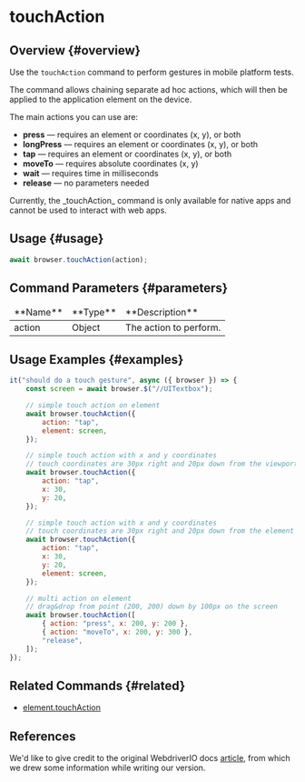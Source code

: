 
# touchAction

## Overview {#overview}

Use the `touchAction` command to perform gestures in mobile platform tests.

The command allows chaining separate ad hoc actions, which will then be applied to the application element on the device.

The main actions you can use are:

-   **press** — requires an element or coordinates (x, y), or both
-   **longPress** — requires an element or coordinates (x, y), or both
-   **tap** — requires an element or coordinates (x, y), or both
-   **moveTo** — requires absolute coordinates (x, y)
-   **wait** — requires time in milliseconds
-   **release** — no parameters needed

<Admonition type="warning">
    Currently, the _touchAction_ command is only available for native apps and cannot be used to
    interact with web apps.
</Admonition>

## Usage {#usage}

```javascript
await browser.touchAction(action);
```

## Command Parameters {#parameters}

<table>
<thead>
<tr><td>**Name**</td><td>**Type**</td><td>**Description**</td></tr>
</thead>
<tbody>
<tr><td>action</td><td>Object</td><td>The action to perform.</td></tr>

</tbody>
</table>

## Usage Examples {#examples}

```javascript
it("should do a touch gesture", async ({ browser }) => {
    const screen = await browser.$("//UITextbox");

    // simple touch action on element
    await browser.touchAction({
        action: "tap",
        element: screen,
    });

    // simple touch action with x and y coordinates
    // touch coordinates are 30px right and 20px down from the viewport
    await browser.touchAction({
        action: "tap",
        x: 30,
        y: 20,
    });

    // simple touch action with x and y coordinates
    // touch coordinates are 30px right and 20px down from the element center
    await browser.touchAction({
        action: "tap",
        x: 30,
        y: 20,
        element: screen,
    });

    // multi action on element
    // drag&drop from point (200, 200) down by 100px on the screen
    await browser.touchAction([
        { action: "press", x: 200, y: 200 },
        { action: "moveTo", x: 200, y: 300 },
        "release",
    ]);
});
```

## Related Commands {#related}

-   [element.touchAction](../../element/touchAction)

## References

We'd like to give credit to the original WebdriverIO docs [article](https://webdriver.io/docs/api/browser/touchAction), from which we drew some information while writing our version.

[ad-hoc]: https://en.wikipedia.org/wiki/Ad_hoc
